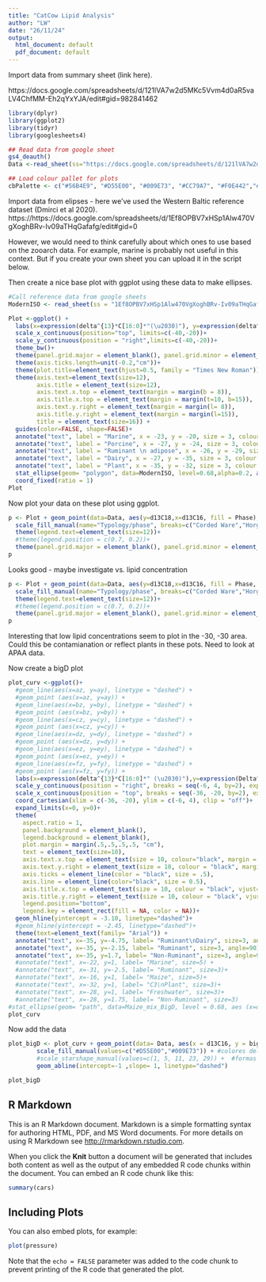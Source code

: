 ---
title: "CatCow Lipid Analysis"
author: "LW"
date: "26/11/24"
output:
  html_document: default
  pdf_document: default
---

Import data from summary sheet (link here).

https://docs.google.com/spreadsheets/d/121lVA7w2d5MKc5Vvm4d0aR5vaLV4ChfMM-Eh2qYxYJA/edit#gid=982841462


```{r,echo=FALSE}
library(dplyr)
library(ggplot2)
library(tidyr)
library(googlesheets4)

## Read data from google sheet
gs4_deauth()
Data <-read_sheet(ss="https://docs.google.com/spreadsheets/d/121lVA7w2d5MKc5Vvm4d0aR5vaLV4ChfMM-Eh2qYxYJA/edit#gid=982841462", sheet="Summary Sheet for R")

## Load colour pallet for plots
cbPalette <- c("#56B4E9", "#D55E00", "#009E73", "#CC79A7", "#F0E442","#0072B2","#E69F00","#999999","white","#000000")


```


Import data from elipses - here we've used the Western Baltic reference dataset (Dmirci et al 2020).  
https://https://docs.google.com/spreadsheets/d/1Ef8OPBV7xHSp1Alw470VgXoghBRv-Iv09aTHqGafafg/edit#gid=0

However, we would need to think carefully about which ones to use based on the zooarch data. For example, marine is probably not useful in this context. But if you create your own sheet you can upload it in the script below. 

Then create a nice base plot with ggplot using these data to make ellipses.   

```{r}
#Call reference data from google sheets
ModernISO <- read_sheet(ss = "1Ef8OPBV7xHSp1Alw470VgXoghBRv-Iv09aTHqGafafg")

Plot <-ggplot() +
  labs(x=expression(delta^{13}*C[16:0]*"(\u2030)"), y=expression(delta^{13}*C[18:0]*"(\u2030)"))+
  scale_x_continuous(position="top", limits=c(-40,-20))+
  scale_y_continuous(position = "right",limits=c(-40,-20))+
  theme_bw()+
  theme(panel.grid.major = element_blank(), panel.grid.minor = element_blank())+
  theme(axis.ticks.length=unit(-0.2,"cm"))+
  theme(plot.title=element_text(hjust=0.5, family = "Times New Roman"))+
  theme(axis.text=element_text(size=12),
        axis.title = element_text(size=12),
        axis.text.x.top = element_text(margin = margin(b = 8)),
        axis.title.x.top = element_text(margin = margin(t=10, b=15)),
        axis.text.y.right = element_text(margin = margin(l= 8)),
        axis.title.y.right = element_text(margin = margin(l=15)),
        title = element_text(size=16)) +
  guides(color=FALSE, shape=FALSE)+
  annotate("text", label = "Marine", x = -23, y = -20, size = 3, colour = "black")+ 
  annotate("text", label = "Porcine", x = -27, y = -24, size = 3, colour = "black")+ 
  annotate("text", label = "Ruminant \n adipose", x = -26, y = -29, size = 3, colour = "black")+ 
  annotate("text", label = "Dairy", x = -27, y = -35, size = 3, colour = "black")+
  annotate("text", label = "Plant", x = -35, y = -32, size = 3, colour = "black")+
  stat_ellipse(geom= "polygon", data=ModernISO, level=0.68,alpha=0.2, aes (x=d13C16, y= d13C18, group=Class))+
  coord_fixed(ratio = 1)
Plot
```


Now plot your data on these plot using ggplot. 

```{r}

p <- Plot + geom_point(data=Data, aes(y=d13C18,x=d13C16, fill = Phase), colour="black", alpha =0.7, pch=21, size=2)+
  scale_fill_manual(name="Typology/phase", breaks=c("Corded Ware","Horgen"), values=c("#D55E00","#009E73"), labels=c("Corded ware pots", "Horgen pots"))+
  theme(legend.text=element_text(size=12))+
  #theme(legend.position = c(0.7, 0.2))+
  theme(panel.grid.major = element_blank(), panel.grid.minor = element_blank())
p
```


Looks good - maybe investigate vs. lipid concentration

```{r}
p <- Plot + geom_point(data=Data, aes(y=d13C18,x=d13C16, fill = Phase, size = Concentration), colour="black", alpha =0.7, pch=21)+
  scale_fill_manual(name="Typology/phase", breaks=c("Corded Ware","Horgen"), values=c("#D55E00","#009E73"), labels=c("Corded ware pots", "Horgen pots"))+
  theme(legend.text=element_text(size=12))+
  #theme(legend.position = c(0.7, 0.2))+
  theme(panel.grid.major = element_blank(), panel.grid.minor = element_blank())
p
```

Interesting that low lipid concentrations seem to plot in the -30, -30 area. Could this be contamianation or reflect plants in these pots. Need to look at  APAA data. 


Now create a bigD plot

```{r}
plot_curv <-ggplot()+
  #geom_line(aes(x=az, y=ay), linetype = "dashed") +
  #geom_point (aes(x=az, y=ay)) +
  #geom_line(aes(x=bz, y=by), linetype = "dashed") +
  #geom_point (aes(x=bz, y=by)) +
  #geom_line(aes(x=cz, y=cy), linetype = "dashed") +
  #geom_point (aes(x=cz, y=cy)) +
  #geom_line(aes(x=dz, y=dy), linetype = "dashed") +
  #geom_point (aes(x=dz, y=dy)) +
  #geom_line(aes(x=ez, y=ey), linetype = "dashed") +
  #geom_point (aes(x=ez, y=ey)) +
  #geom_line(aes(x=fz, y=fy), linetype = "dashed") +
  #geom_point (aes(x=fz, y=fy)) +
  labs(x=expression(delta^{13}*C[16:0]*" (\u2030)"),y=expression(Delta^{13}*C*" (\u2030)"))+
  scale_y_continuous(position = "right", breaks = seq(-6, 4, by=2), expand = c(0, 0))+
  scale_x_continuous(position = "top", breaks = seq(-36, -20, by=2), expand = c(0, 0))+
  coord_cartesian(xlim = c(-36, -20), ylim = c(-6, 4), clip = "off")+
  expand_limits(x=0, y=0)+
  theme(
    aspect.ratio = 1,
    panel.background = element_blank(),
    legend.background = element_blank(),
    plot.margin = margin(.5,.5,.5,.5, "cm"),
    text = element_text(size=10),
    axis.text.x.top = element_text(size = 10, colour="black", margin = unit(c(0, 0, .15, 0), "cm"), hjust = 0.64),
    axis.text.y.right = element_text(size = 10, colour = "black", margin = unit(c(0, 0, 0, .15), "cm"), vjust = 0.3),
    axis.ticks = element_line(color = "black", size = .5),
    axis.line = element_line(color="black", size = 0.5),
    axis.title.x.top = element_text(size = 10, colour = "black", vjust=1),
    axis.title.y.right = element_text(size = 10, colour = "black", vjust=1),
    legend.position="bottom",
    legend.key = element_rect(fill = NA, color = NA))+
  geom_hline(yintercept = -3.10, linetype="dashed")+ 
  #geom_hline(yintercept = -2.45, linetype="dashed")+
  theme(text=element_text(family= "Arial")) +
  annotate("text", x=-35, y=-4.75, label= "Ruminant\nDairy", size=3, angle=90) +
  annotate("text", x=-35, y=-2.15, label= "Ruminant", size=3, angle=90) +
  annotate("text", x=-35, y=1.7, label= "Non-Ruminant", size=3, angle=90)
  #annotate("text", x=-22, y=1, label= "Marine", size=5) +
  #annotate("text", x=-31, y=-2.5, label= "Ruminant", size=3)+
  #annotate("text", x=-16, y=1, label= "Maize", size=5)+
  #annotate("text", x=-32, y=1, label= "C3\nPlant", size=3)+
  #annotate("text", x=-28, y=1, label= "Freshwater", size=3)+
  #annotate("text", x=-28, y=1.75, label= "Non-Ruminant", size=3)
#stat_ellipse(geom= "path", data=Maize_mix_BigD, level = 0.68, aes (x=d13C16, y= BigD, group=Class), size=0.1)
plot_curv
```

Now add the data

```{r}
plot_bigD <- plot_curv + geom_point(data= Data, aes(x = d13C16, y = bigD, fill = Phase), colour="black", alpha =0.7, pch=21, size=3) + 
        scale_fill_manual(values=c("#D55E00","#009E73")) + #colores del Env
        #scale_starshape_manual(values=c(1, 5, 11, 23, 29)) +  #formas Use
        geom_abline(intercept=-1 ,slope= 1, linetype="dashed") 

plot_bigD
```


## R Markdown

This is an R Markdown document. Markdown is a simple formatting syntax for authoring HTML, PDF, and MS Word documents. For more details on using R Markdown see <http://rmarkdown.rstudio.com>.

When you click the **Knit** button a document will be generated that includes both content as well as the output of any embedded R code chunks within the document. You can embed an R code chunk like this:

```{r cars}
summary(cars)
```

## Including Plots

You can also embed plots, for example:

```{r pressure, echo=FALSE}
plot(pressure)
```

Note that the `echo = FALSE` parameter was added to the code chunk to prevent printing of the R code that generated the plot.
